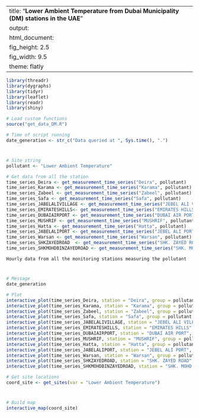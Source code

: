 
---
title: "**Lower Ambient Temperature from Dubai Municipality (DM) stations in the UAE**"
output:
  html_document:
    fig_height: 2.5
    fig_width: 9.5
    theme: flatly
---

```{r set_up, message = FALSE, echo = FALSE, warning = FALSE}
library(threadr)
library(dygraphs)
library(tidyr)
library(leaflet)
library(readr)
library(shiny)

# Load custom functions
source("get_data_DM.R")

# Time of script running
date_generation <- str_c("Data queried at ", Sys.time(), ".")
```
# 

## 
```{r import_data, message = FALSE, echo = FALSE, results = "hide", cache = TRUE, warning = FALSE}

# Site string
pollutant <- "Lower Ambient Temperature"

# Get data from all the station
time_series_Deira <- get_measurement_time_series("Deira", pollutant)
time_series_Karama <- get_measurement_time_series("Karama", pollutant)
time_series_Zabeel <- get_measurement_time_series("Zabeel", pollutant)
time_series_Safa <- get_measurement_time_series("Safa", pollutant)
time_series_JABELALIVILLAGE <- get_measurement_time_series("JEBEL ALI VILLAGE", pollutant)
time_series_EMIRATESHILLS<- get_measurement_time_series("EMIRATES HILLS", pollutant)
time_series_DUBAIAIRPORT <- get_measurement_time_series("DUBAI AIR PORT", pollutant)
time_series_MUSHRIF <- get_measurement_time_series("MUSHRIF", pollutant)
time_series_Hatta <- get_measurement_time_series("Hatta", pollutant)
time_series_JABELALIPORT <- get_measurement_time_series("JEBEL ALI PORT", pollutant)
time_series_Warsan <- get_measurement_time_series("Warsan", pollutant)
time_series_SHKZAYEDROAD  <- get_measurement_time_series("SHK. ZAYED ROAD", pollutant)
time_series_SHKMOHDBINZAYEDROAD <- get_measurement_time_series("SHK. MOHD. BIN ZAYED ROAD", pollutant)

```

 `Hourly data from all the monitoring stations measuring the pollutant`
 
# 

## 

```{r plot_NCMS_LAT, echo = FALSE, cache = TRUE}
# Message
date_generation

# Plot
interactive_plot(time_series_Deira, station = "Deira", group = pollutant, pollu= "Lower Ambient Temperature")
interactive_plot(time_series_Karama, station = "Karama", group = pollutant, pollu= "Lower Ambient Temperature")
interactive_plot(time_series_Zabeel, station = "Zabeel", group = pollutant, pollu= "Lower Ambient Temperature")
interactive_plot(time_series_Safa, station = "Safa", group = pollutant, pollu= "Lower Ambient Temperature")
interactive_plot(time_series_JABELALIVILLAGE, station = "JEBEL ALI VILLAGE", group = pollutant, pollu= "Lower Ambient Temperature")
interactive_plot(time_series_EMIRATESHILLS, station = "EMIRATES HILLS", group = pollutant, pollu= "Lower Ambient Temperature")
interactive_plot(time_series_DUBAIAIRPORT, station = "DUBAI AIR PORT", group = pollutant, pollu= "Lower Ambient Temperature")
interactive_plot(time_series_MUSHRIF, station = "MUSHRIF", group = pollutant, pollu= "Lower Ambient Temperature")
interactive_plot(time_series_Hatta, station = "Hatta", group = pollutant, pollu= "Lower Ambient Temperature")
interactive_plot(time_series_JABELALIPORT, station = "JEBEL ALI PORT", group = pollutant, pollu= "Lower Ambient Temperature")
interactive_plot(time_series_Warsan, station = "Warsan", group = pollutant, pollu= "Lower Ambient Temperature")
interactive_plot(time_series_SHKZAYEDROAD, station = "SHK. ZAYED ROAD", group = pollutant, pollu= "Lower Ambient Temperature")
interactive_plot(time_series_SHKMOHDBINZAYEDROAD, station = "SHK. MOHD. BIN ZAYED ROAD", group = pollutant, pollu= "Lower Ambient Temperature")

```


```{r import_data_for_map, message = FALSE, echo = FALSE, results = "hide", cache = TRUE}
# Get site locations
coord_site <- get_sites(var = "Lower Ambient Temperature")

```
#
 
##

```{r map, fig.height = 8, echo = FALSE, message = FALSE, cache = TRUE}
# Build map
interactive_map(coord_site)
```

 
 